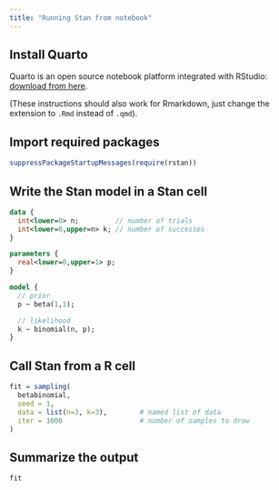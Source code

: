 ```yaml
---
title: "Running Stan from notebook"
---
```


## Install Quarto

Quarto is an open source notebook platform integrated with RStudio: [download from here](https://quarto.org/). 

(These instructions should also work for Rmarkdown, just change the extension to `.Rmd` instead of `.qmd`).


## Import required packages

```r
suppressPackageStartupMessages(require(rstan))
```


## Write the Stan model in a Stan cell

```stan
data {
  int<lower=0> n;         // number of trials
  int<lower=0,upper=n> k; // number of successes
}

parameters {
  real<lower=0,upper=1> p;
}

model {
  // prior
  p ~ beta(1,1);

  // likelihood
  k ~ binomial(n, p);
}
```


## Call Stan from a R cell

```r
fit = sampling(
  betabinomial,
  seed = 1,
  data = list(n=3, k=3),        # named list of data
  iter = 1000                   # number of samples to draw
)
```


## Summarize the output

```r
fit
```

